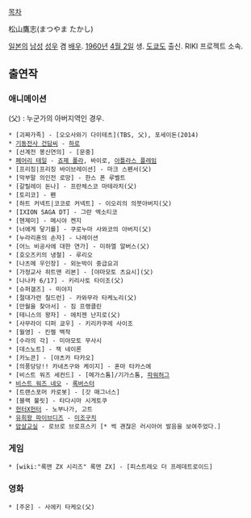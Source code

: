 [[목차]]

松山鷹志(まつやま たかし)

[[일본]]의 [[남성]] [[성우]] 겸 [[배우]]. [[1960년]] [[4월 2일]] 생. [[도쿄도]] 출신. RIKI 프로젝트 소속.

== 출연작 ==
=== 애니메이션 ===
(父) : 누군가의 아버지역인 경우.

 * [괴짜가족] - [오오사와기 다이테츠](TBS, 父), 포세이돈(2014)
 * [[기동전사 건담씨]] - [[하로]]
 * [선계전 봉신연의] - [문중]
 * [[페어리 테일]] - [[죠제 폴라]], 바이로, [[아틀라스 플레임]]
 * [프리징|프리징 바이브레이션] - 마크 스펜서(父)
 * [막부말 의인전 로망] - 한스 폰 루벨트
 * [갈릴레이 돈나] - 프란체스코 마테라치(父)
 * [토리코] - 펜
 * [하트 커넥트|코코로 커넥트] - 이오리의 의붓아버지(父)
 * [IXION SAGA DT] - 그란 엑소티코
 * [헨제미] - 메시야 켄지
 * [너에게 닿기를] - 쿠로누마 사와코의 아버지(父)
 * [누라리횬의 손자] - 나레이션
 * [어느 비공사에 대한 연가] - 미하엘 알버스(父)
 * [호오즈키의 냉철] - 루리오
 * [나츠메 우인장] - 외눈박이 중급요괴
 * [가정교사 히트맨 리본] - [야마모토 츠요시](父)
 * [나나카 6/17] - 키리사토 타이조(父)
 * [슈퍼갤즈] - 미야지
 * [절대가련 칠드런] - 카와무라 타케노리(父)
 * [만월을 찾아서] - 짐 프랭클린
 * [테니스의 왕자] - 에치젠 난지로(父)
 * [사무라이 디퍼 쿄우] - 키리카쿠레 사이조
 * [월영] - 킨켈 백작
 * [수라의 각] - 미야모토 무사시
 * [데스노트] - 잭 네이론
 * [카노콘] - [야츠카 타카오]
 * [의풍당당!! 카네츠구와 케이지] - 혼마 타카스에
 * [비스트 워즈 세컨드] - [메가스톰]/기가스톰, [[파워허그]]
 * [[비스트 워즈 네오]] - [[록버스터]]
 * [트랜스포머 카로봇] - [갓 매그너스]
 * [블랙 불릿] - 타다시마 시게토쿠
 * [[헌터X헌터]] - 노부나가, 고트
 * [[유희왕 파이브디즈]] - [[미조구치]]
 * [[암살교실]] - 로브로 브로프스키 [* 썩 괜찮은 러시아어 발음을 보여주었다.]
=== 게임 ===
 * [wiki:"록맨 ZX 시리즈" 록맨 ZX] - [피스트레오 더 프레데트로이드]
=== 영화 ===
 * [주온] - 사에키 타케오(父)

